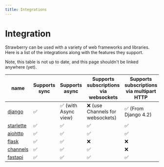 ```yaml
---
title: Integrations
---
```


# Integration

Strawberry can be used with a variety of web frameworks and libraries. Here is a
list of the integrations along with the features they support.

Note, this table is not up to date, and this page shouldn't be linked anywhere
(yet).

| name                        | Supports sync | Supports async       | Supports subscriptions via websockets | Supports subscriptions via multipart HTTP | Supports file uploads | Supports batch queries |
| --------------------------- | ------------- | -------------------- | ------------------------------------- | ----------------------------------------- | --------------------- | ---------------------- |
| [django](/docs/integrations/django)       | ✅            | ✅ (with Async view) | ❌ (use Channels for websockets)      | ✅ (From Django 4.2)                      | ✅                    | ❌                     |
| [starlette](/docs/integrations/starlette) | ✅            | ✅                   | ✅                                    | ✅                                        | ✅                    | ✅                     |
| [aiohttp](/docs/integrations/aiohttp)     | ✅            | ✅                   | ✅                                    | ✅                                        | ✅                    | ✅                     |
| [flask](/docs/integrations/flask)         | ✅            | ✅                   | ❌                                    | ❌                                        | ✅                    | ✅                     |
| [channels](/docs/integrations/channels)   | ✅            | ✅                   | ✅                                    | ❌                                        | ✅                    | ✅                     |
| [fastapi](/docs/integrations/fastapi)     | ✅            | ✅                   | ✅                                    | ✅                                        | ✅                    | ✅                     |
